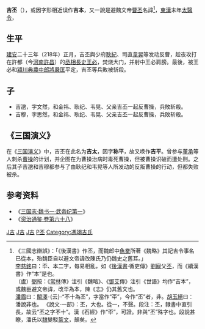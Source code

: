 {{東亞男性歷史人物
|名稱 =吉丕
|身份 =[[太醫令|太醫令]]
|國家 =
|時代 =[[東漢|東漢]]末年
|主君 =[[汉献帝|汉献帝]]
|屆數 =
|最高職務 =
|前任 = 
|繼任 = 
|圖片名稱 =Ji_Ping_Qing_illustration.jpg
|圖片大小 =250px
|圖片說明 =
|氏 =
|姓 =
|名 =
|姓名 =
|字 =
|號=
|官職 =太医令
|尊號 =
|族裔 = 
|氏族 =
|籍貫|祖籍 =
|本籍 =
|出身地 =
|府邸 =
|世系 = 
|初名 =
|小字 =
|別名 =
|法號 =
|院號 =
|其他名號 =
|出生日期 =2世纪？|出生地點 =[[司隶校尉部|司隷]]馮翊郡池陽

|婚年 =
|逝世日期 = [[建安_(东汉)|建安]]23年（218年）

|逝世地點 =
|廟號 =
|諡號 =
|墓葬 =
|祠廟 =
|父親 =
|嫡母 =
|母親 =
|繼父=
|繼母=
|養父=
|養母=
|猶父= <!--日本人用-->
|烏帽子親= <!--日本人、琉球人用-->
|元配 =
|正室 =
|妻 =
|繼室 =
|平妻 =
|側室 =
|元配之父 =
|元配之嫡母 =
|元配之母 =
|正室之父 =
|正室之嫡母 =
|正室之母 =
|妻之父 =
|妻之嫡母 =
|妻之母 =
|繼室之父 =
|繼室之嫡母 =
|繼室之母 =
|平妻之父 =
|平妻之嫡母 =
|平妻之母 =
|兄弟 =
|姊妹 =
|嫡兄弟 =
|嫡姊妹 =
|庶兄弟 =
|庶姊妹 =
|同胞兄弟 =
|同胞姊妹 =
|異母兄弟 =
|異母姊妹 =
|異父兄弟 =
|異父姊妹 =
|繼兄弟 =
|繼姊妹 =
|子 =吉邈、吉穆
|女 =
|嫡子 =
|嫡女 =
|庶子 =
|庶女 =
|養子 =
|養女 =
|猶子 = <!--日本人用-->
|婿養子 = <!--日本人用-->
|烏帽子子 = <!--日本人用-->
|繼子 =
|繼女 =
|其他親屬 =
|出身 = <!---此处指科举出身--->
|功名 = 
|經歷 = 
|著作 =
|注釋 =
}}
'''吉丕'''（{{bd|192年前|？|218年|catIdx=J吉}}），或因字形相近误作'''吉本'''，又一說是避魏文帝[[曹丕|曹丕]]名諱<ref>《三國志辯誤》：「《後漢書》作丕，而魏郎中[[魚豢|魚豢]]所著《魏略》其記吉令事名已從本，殆魏臣自以避文帝諱改陳氏乃仍魏史之舊耳。」<br/>[[李慈銘|李慈銘]]曰：㔻、本二字，每易相亂，如《[[後漢書|後漢書]]·循吏傳》[[劉寵|劉寵]]父[[劉丕|丕]]，而《續漢書》作“本”是也。<br/>（盧）[[盧弼|弼]]按：《[[常林|常林]]傳》注引《魏略》、《[[鄧艾|鄧艾]]傳》注引《世語》均作“吉本”，或魏臣避文帝諱，改㔻為本，陳《志》仍其舊文也。<br/>[[潘眉|潘眉]]曰：[[闞澤|闞澤]]-{云}-“不十為丕”，字當作“㔻”，今作“丕”者，非。[[胡玉縉|胡玉縉]]曰：潘說非也。 《說文·一部》：丕，大也。從一，不聲。段注：丕，隸書中直引長，故云“丕之字不十”。漢《石經》作“㔻”，可證。非與“丕”殊字也。段說甚瞭，潘氏以[[隸書|隸]]變駁[[篆文|篆文]]，顛矣。</ref>，[[東漢|東漢]]末年[[太醫令|太醫令]]，

==生平==
[[建安_(东汉)|建安]]二十三年（218年）正月，吉丕與少府[[耿紀|耿紀]]、司直[[韋晃|韋晃]]等发动反曹，趁夜攻打在許都（今[[河南|河南]][[許昌|許昌]]）的[[丞相|丞相]][[長史|長史]][[王必|王必]]，焚烧大门，并射中王必肩膀。最後，被王必和[[潁川|潁川]][[典農中郎將|典農中郎將]][[嚴匡|嚴匡]]平定，吉丕等兵敗被斩殺。

==子==
* 吉邈，字文然，和金祎、耿纪、韦晃、父亲吉丕一起反曹操，兵敗斩殺。
* 吉穆，字思然，和金祎、耿纪、韦晃、父亲吉丕一起反曹操，兵敗斩殺。

==《三国演义》==
在《[[三国演义|三国演义]]》中，吉丕在此名为'''吉太'''，因字'''称平'''，故又唤作'''吉平'''。曾参与[[董承|董承]]等人刺杀[[曹操|曹操]]的计划，并企图在为曹操治病时毒死曹操，但被曹操识破而遭处刑。之后其子吉邈和吉穆都参与了由耿纪和韦晃等人所发动的反叛曹操的行动，但都失败被杀。

== 参考资料 ==
* 《[http://www.guoxue.com/shibu/24shi/sangzz/sgzz_001.htm 三国志·魏书一·武帝纪第一]{{Wayback|url=http://www.guoxue.com/shibu/24shi/sangzz/sgzz_001.htm |date=20070701230056 }}》
* 《[http://www.guoxue.com/shibu/zztj/content/zztj_068.htm 资治通鉴·卷第六十八]{{Wayback|url=http://www.guoxue.com/shibu/zztj/content/zztj_068.htm |date=20070516112444 }}》

[[Category:東漢政治人物|J吉]]
[[Category:三國政治人物|J吉]]
[[Category:三國戰爭身亡者|J吉]]
[[Category:吉姓|P丕]]
[[Category:馮翊吉氏|Category:馮翊吉氏]]